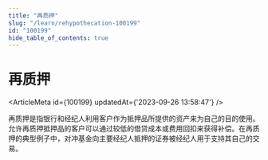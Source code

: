 ```yaml
---
title: "再质押"
slug: "/learn/rehypothecation-100199"
id: "100199"
hide_table_of_contents: true
---
```



# 再质押

<ArticleMeta id={100199} updatedAt={'2023-09-26 13:58:47'} />
<div className='border-solid border-b border-t-0 my-4 border-[var(--ifm-color-gray-300)]' />

再质押是指银行和经纪人利用客户作为抵押品所提供的资产来为自己的目的使用。允许再质押抵押品的客户可以通过较低的借贷成本或费用回扣来获得补偿。在再质押的典型例子中，对冲基金向主要经纪人抵押的证券被经纪人用于支持其自己的交易。
